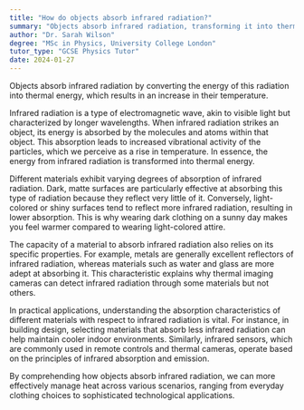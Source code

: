 ```yaml
---
title: "How do objects absorb infrared radiation?"
summary: "Objects absorb infrared radiation, transforming it into thermal energy, which raises their temperature."
author: "Dr. Sarah Wilson"
degree: "MSc in Physics, University College London"
tutor_type: "GCSE Physics Tutor"
date: 2024-01-27
---
```


Objects absorb infrared radiation by converting the energy of this radiation into thermal energy, which results in an increase in their temperature.

Infrared radiation is a type of electromagnetic wave, akin to visible light but characterized by longer wavelengths. When infrared radiation strikes an object, its energy is absorbed by the molecules and atoms within that object. This absorption leads to increased vibrational activity of the particles, which we perceive as a rise in temperature. In essence, the energy from infrared radiation is transformed into thermal energy.

Different materials exhibit varying degrees of absorption of infrared radiation. Dark, matte surfaces are particularly effective at absorbing this type of radiation because they reflect very little of it. Conversely, light-colored or shiny surfaces tend to reflect more infrared radiation, resulting in lower absorption. This is why wearing dark clothing on a sunny day makes you feel warmer compared to wearing light-colored attire.

The capacity of a material to absorb infrared radiation also relies on its specific properties. For example, metals are generally excellent reflectors of infrared radiation, whereas materials such as water and glass are more adept at absorbing it. This characteristic explains why thermal imaging cameras can detect infrared radiation through some materials but not others.

In practical applications, understanding the absorption characteristics of different materials with respect to infrared radiation is vital. For instance, in building design, selecting materials that absorb less infrared radiation can help maintain cooler indoor environments. Similarly, infrared sensors, which are commonly used in remote controls and thermal cameras, operate based on the principles of infrared absorption and emission.

By comprehending how objects absorb infrared radiation, we can more effectively manage heat across various scenarios, ranging from everyday clothing choices to sophisticated technological applications.
    